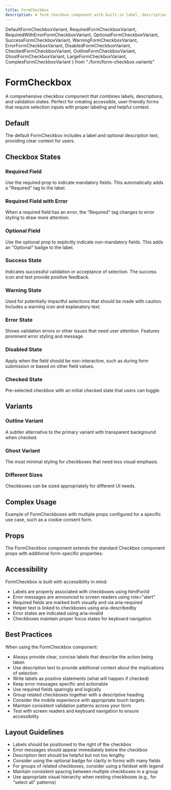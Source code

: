 ```yaml
---
title: FormCheckbox
description: A form checkbox component with built-in label, description, and error handling capabilities.
---
```

  DefaultFormCheckboxVariant,
  RequiredFormCheckboxVariant,
  RequiredWithErrorFormCheckboxVariant,
  OptionalFormCheckboxVariant,
  SuccessFormCheckboxVariant,
  WarningFormCheckboxVariant,
  ErrorFormCheckboxVariant,
  DisabledFormCheckboxVariant,
  CheckedFormCheckboxVariant,
  OutlineFormCheckboxVariant,
  GhostFormCheckboxVariant,
  LargeFormCheckboxVariant,
  ComplexFormCheckboxVariant
} from "./form/form-checkbox.variants"

# FormCheckbox

A comprehensive checkbox component that combines labels, descriptions, and validation states. Perfect for creating accessible, user-friendly forms that require selection inputs with proper labeling and helpful context.

## Default

The default FormCheckbox includes a label and optional description text, providing clear context for users.

<DefaultFormCheckboxVariant />

## Checkbox States

### Required Field

Use the required prop to indicate mandatory fields. This automatically adds a "Required" tag to the label.

<RequiredFormCheckboxVariant />

### Required Field with Error

When a required field has an error, the "Required" tag changes to error styling to draw more attention.

<RequiredWithErrorFormCheckboxVariant />

### Optional Field

Use the optional prop to explicitly indicate non-mandatory fields. This adds an "Optional" badge to the label.

<OptionalFormCheckboxVariant />

### Success State

Indicates successful validation or acceptance of selection. The success icon and text provide positive feedback.

<SuccessFormCheckboxVariant />

### Warning State

Used for potentially impactful selections that should be made with caution. Includes a warning icon and explanatory text.

<WarningFormCheckboxVariant />

### Error State

Shows validation errors or other issues that need user attention. Features prominent error styling and message.

<ErrorFormCheckboxVariant />

### Disabled State

Apply when the field should be non-interactive, such as during form submission or based on other field values.

<DisabledFormCheckboxVariant />

### Checked State

Pre-selected checkbox with an initial checked state that users can toggle.

<CheckedFormCheckboxVariant />

## Variants

### Outline Variant

A subtler alternative to the primary variant with transparent background when checked.

<OutlineFormCheckboxVariant />

### Ghost Variant

The most minimal styling for checkboxes that need less visual emphasis.

<GhostFormCheckboxVariant />

### Different Sizes

Checkboxes can be sized appropriately for different UI needs.

<LargeFormCheckboxVariant />

## Complex Usage

Example of FormCheckboxes with multiple props configured for a specific use case, such as a cookie consent form.

<ComplexFormCheckboxVariant />

## Props

The FormCheckbox component extends the standard Checkbox component props with additional form-specific properties:

<AutoTypeTable
    name="DocumentedFormCheckboxProps"
    path="../../internal/ui/src/components/form/form-checkbox.tsx"
/>

## Accessibility

FormCheckbox is built with accessibility in mind:

- Labels are properly associated with checkboxes using htmlFor/id
- Error messages are announced to screen readers using role="alert"
- Required fields are marked both visually and via aria-required
- Helper text is linked to checkboxes using aria-describedby
- Error states are indicated using aria-invalid
- Checkboxes maintain proper focus states for keyboard navigation

## Best Practices

When using the FormCheckbox component:

- Always provide clear, concise labels that describe the action being taken
- Use description text to provide additional context about the implications of selection
- Write labels as positive statements (what will happen if checked)
- Keep error messages specific and actionable
- Use required fields sparingly and logically
- Group related checkboxes together with a descriptive heading
- Consider the mobile experience with appropriate touch targets
- Maintain consistent validation patterns across your form
- Test with screen readers and keyboard navigation to ensure accessibility

## Layout Guidelines

- Labels should be positioned to the right of the checkbox
- Error messages should appear immediately below the checkbox
- Description text should be helpful but not too lengthy
- Consider using the optional badge for clarity in forms with many fields
- For groups of related checkboxes, consider using a fieldset with legend
- Maintain consistent spacing between multiple checkboxes in a group
- Use appropriate visual hierarchy when nesting checkboxes (e.g., for "select all" patterns)
